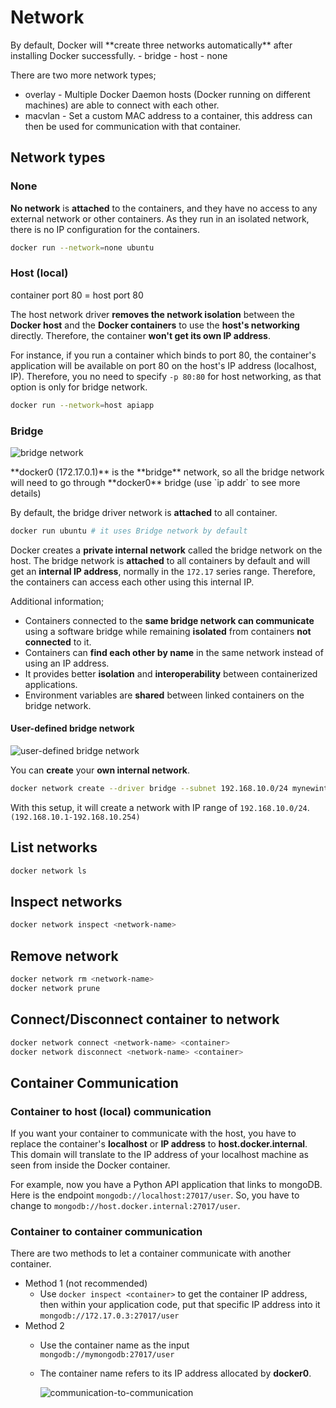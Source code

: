 # Network

<Callout type="info">
  By default, Docker will **create three networks automatically** after installing Docker successfully.
  - bridge
  - host
  - none

  There are two more network types;
  - overlay - Multiple Docker Daemon hosts (Docker running on different machines) are able to connect with each other.
  - macvlan - Set a custom MAC address to a container, this address can then be used for communication with that container.
</Callout>

## Network types

### None

**No network** is **attached** to the containers, and they have no access to any external network or other containers. As they run in an isolated network, there is no IP configuration for the containers.

```bash
docker run --network=none ubuntu
```

### Host (local)

<Callout type="info">
  container port 80 = host port 80
</Callout>

The host network driver **removes the network isolation** between the **Docker host** and the **Docker containers** to use the **host's networking** directly. Therefore, the container **won't get its own IP address**.

For instance, if you run a container which binds to port 80, the container's application will be available on port 80 on the host's IP address (localhost, IP). Therefore, you no need to specify `-p 80:80` for host networking, as that option is only for bridge network.

```bash
docker run --network=host apiapp
```

### Bridge

![bridge network](/docs/docker/bridge.gif)

<Callout type="info">
  **docker0 (172.17.0.1)** is the **bridge** network, so all the bridge network will need to go through **docker0** bridge (use `ip addr` to see more details)
</Callout>

By default, the bridge driver network is **attached** to all container.

```bash
docker run ubuntu # it uses Bridge network by default
```

Docker creates a **private internal network** called the bridge network on the host. The bridge network is **attached** to all containers by default and will get an **internal IP address**, normally in the `172.17` series range. Therefore, the containers can access each other using this internal IP.

Additional information;

- Containers connected to the **same bridge network can communicate** using a software bridge while remaining **isolated** from containers **not connected** to it.
- Containers can **find each other by name** in the same network instead of using an IP address.
- It provides better **isolation** and **interoperability** between containerized applications.
- Environment variables are **shared** between linked containers on the bridge network.

#### User-defined bridge network

![user-defined bridge network](/docs/docker/new-network.gif)

You can **create** your **own internal network**.

```bash
docker network create --driver bridge --subnet 192.168.10.0/24 mynewinternalnetwork
```

With this setup, it will create a network with IP range of `192.168.10.0/24`. `(192.168.10.1-192.168.10.254)`

## List networks

```bash
docker network ls
```

## Inspect networks

```bash
docker network inspect <network-name>
```

## Remove network

```bash
docker network rm <network-name>
docker network prune
```

## Connect/Disconnect container to network

```bash
docker network connect <network-name> <container>
docker network disconnect <network-name> <container>
```

## Container Communication

### Container to host (local) communication

If you want your container to communicate with the host, you have to replace the container's **localhost** or **IP address** to **host.docker.internal**. This domain will translate to the IP address of your localhost machine as seen from inside the Docker container.

For example, now you have a Python API application that links to mongoDB. Here is the endpoint `mongodb://localhost:27017/user`. So, you have to change to `mongodb://host.docker.internal:27017/user`.

### Container to container communication

There are two methods to let a container communicate with another container.

- Method 1 (not recommended)
  - Use `docker inspect <container>` to get the container IP address, then within your application code, put that specific IP address into it `mongodb://172.17.0.3:27017/user`
- Method 2
  - Use the container name as the input `mongodb://mymongodb:27017/user`
  - The container name refers to its IP address allocated by **docker0**.

    ![communication-to-communication](/docs/docker/communication-to-communication.gif)
